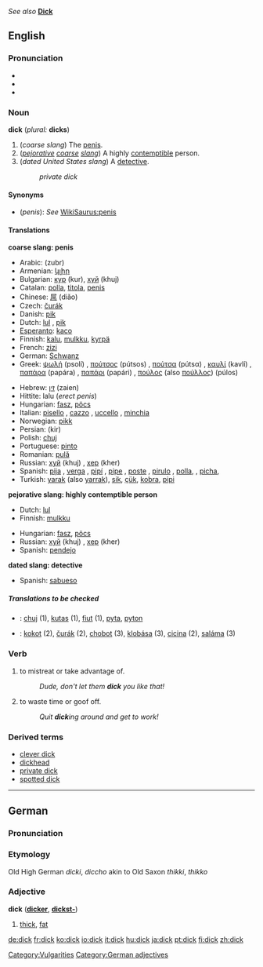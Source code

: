 ''See also'' '''[[Dick]]'''

==English==

===Pronunciation===
*{{AHD|dĭk}}
*{{IPA|/dɪk/}}
*{{SAMPA|/<tt>dIk</tt>/}}

===Noun===
'''dick''' (''plural:'' '''dicks''')

#(''coarse slang'') The [[penis]].
#(''[[pejorative]] [[coarse]] [[slang]]'') A highly [[contemptible]] person.
#(''dated United States slang'') A [[detective]].
#:''private dick''

====Synonyms====
*(''penis''): ''See'' [[WikiSaurus:penis]]

====Translations====
'''coarse slang: penis'''
<!--Note: put SLANG terms in this table, preferably coarse slang rather than taboo slang-->
{{top}}
*Arabic: {{ARchar|[[زبر]]}} (zubr) {{m}}
*Armenian: [[կլիր]]
*Bulgarian: [[кур]] (kur), [[хуй]] (khuj)
*Catalan: [[polla]], [[titola]], [[penis]]
*Chinese: [[屌]] (diǎo)
*Czech: [[čurák]]
*Danish: [[pik]]
*Dutch: [[lul]] {{m}}, [[pik]] {{m}}
*[[Esperanto]]: [[kaco]]
*Finnish: [[kalu]], [[mulkku]], [[kyrpä]]
*French: [[zizi]] {{m}}
*German: [[Schwanz]] {{m}}
*Greek: [[ψωλή]] (psolí) {{f}}, [[πούτσος]] (pútsos) {{m}}, [[πούτσα]] (pútsα) {{f}}, [[καυλί]] (kavlí) {{n}}, [[παπάρα]] (papára) {{f}}, [[παπάρι]] (papári) {{n}}, [[πούλος]] (also [[πούλλος]]) (púlos) {{m}}
{{mid}}
*Hebrew: [[זין]] (zaien)
*Hittite: lalu {{n}} (''erect penis'')
*Hungarian: [[fasz]], [[pöcs]]
*Italian: [[pisello]] {{m}}, [[cazzo]] {{m}}, [[uccello]] {{m}}, [[minchia]] {{f}}
*Norwegian: [[pikk]] {{m}}
*Persian: {{FAchar|[[کیر]]}} (kir)
*Polish: [[chuj]] {{m}}
*Portuguese: [[pinto]] {{m}}
*Romanian: [[pulă]] {{f}}
*Russian: [[хуй]] (khuj) {{m}}, [[хер]] (kher) {{m}}
*Spanish: [[pija]] {{f}}, [[verga]] {{f}}, [[pipí]] {{m}}, [[pipe]] {{m}}, [[poste]] {{m}}, [[pirulo]] {{m}}, [[polla]], {{f}}, [[picha]], {{f}}
*Turkish: [[yarak]] (also [[yarrak]]), [[sik]], [[çük]], [[kobra]], [[pipi]]
{{bottom}}

'''pejorative slang: highly contemptible person'''
<!--Note: put SLANG terms in this table-->
{{top}}
*Dutch: [[lul]] {{m}}
*Finnish: [[mulkku]]
{{mid}}
*Hungarian: [[fasz]], [[pöcs]]
*Russian: [[хуй]] (khuj) {{m}}, [[хер]] (kher) {{m}}
*Spanish: [[pendejo]] {{m}}
{{bottom}}

'''dated slang: detective'''
<!--Note: put SLANG terms in this table-->
{{top}}
{{mid}}
*Spanish: [[sabueso]] {{m}}
{{bottom}}

=====Translations to be checked=====
<!--Remove this section once all of the translations below have been moved into the tables above.-->
{{checktrans}}

*{{ttbc|Polish}}: [[chuj]] (1), [[kutas]] (1), [[fiut]] (1), [[pyta]], [[pyton]]
*{{ttbc|Slovak}}: [[kokot]] (2), [[čurák]] (2), [[chobot]] (3), [[klobása]] (3), [[cicina]] (2), [[saláma]] (3)

===Verb===
# to mistreat or take advantage of.
#:''Dude, don't let them '''dick''' you like that!''
# to waste time or goof off.
#:''Quit '''dick'''ing around and get to work!''

[[Category:Vulgarities]]

===Derived terms===
*[[clever dick]]<!--derived from Dick or dick?-->
*[[dickhead]]
*[[private dick]]
*[[spotted dick]]<!--derived from Dick or dick?-->


----

==German==
===Pronunciation===
{{IPA|/dɪk/}}
===Etymology===
Old High German ''dicki'', ''diccho'' akin to Old Saxon ''thikki'', ''thikko''
===Adjective===
'''dick''' ('''[[dicker]]''', '''[[dickst-]]''')

#[[thick]], [[fat]]

[[Category:German adjectives]]

[[de:dick]]
[[fr:dick]]
[[ko:dick]]
[[io:dick]]
[[it:dick]]
[[hu:dick]]
[[ja:dick]]
[[pt:dick]]
[[fi:dick]]
[[zh:dick]]